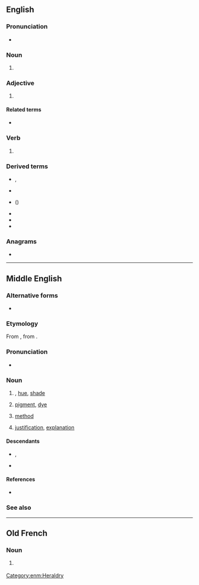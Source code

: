 ==English==

===Pronunciation===
* {{audio|en|EN-AU ck1 colour.ogg|Audio (AU)}}
{{homophones|en|culler}}

===Noun===
{{en-noun|~}}

# {{standard spelling of|en|from=AU|from2=Canada|from3=Ireland|from4=NZ|from5=South Africa|from6=UK|color}}

===Adjective===
{{en-adj|-}}

# {{standard spelling of|en|from=AU|from2=Canada|from3=Ireland|from4=NZ|from5=South Africa|from6=UK|color}}

====Related terms====
* {{l|en|colourimeter}}

===Verb===
{{en-verb}}

# {{standard spelling of|en|from=AU|from2=Canada|from3=Ireland|from4=NZ|from5=South Africa|from6=UK|color}}

===Derived terms===
{{top2}}
* {{l|en|colour code}}, {{l|en|colour-code}}
* {{l|en|colour-coded}}
* {{l|en|colourise}} ({{l|en|colourize}})
{{mid}}
* {{l|en|colourless}}
* {{l|en|colour light signal}}
* {{l|en|colour television}}
{{bottom}}

===Anagrams===
* {{anagrams|en|a=clooru|courol|ur-cool}}

----

==Middle English==

===Alternative forms===
* {{alter|enm|colur|color|culur|coler|coloure|kolour}}

===Etymology===
From {{bor|enm|xno|colur}}, from {{der|enm|la|color}}.

===Pronunciation===
* {{IPA|enm|/kuˈluːr/|/ˈkulur/}}

===Noun===
{{enm-noun|pl2=coloures}}

# {{l|en|colour}}, [[hue]], [[shade]]
# [[pigment]], [[dye]] {{gloss|instrument for colouring}}
# {{gloss|[[literary]] or [[rhetorical]]}} [[method]]
# [[justification]], [[explanation]] {{gloss|often feigned}}

====Descendants====
* {{desc|en|color}}, {{l|en|colour}}
* {{desc|sco|colour}}

====References====
* {{R:MED Online|entry=cǒlǒur|pos=n|id=MED8462|accessdate=2018-03-30}}

===See also===
{{table:colors/enm}}

[[Category:enm:Heraldry]]

----

==Old French==

===Noun===
{{fro-noun|f}}

# {{lb|fro|Anglo-Norman}} {{alternative form of|fro|color}}